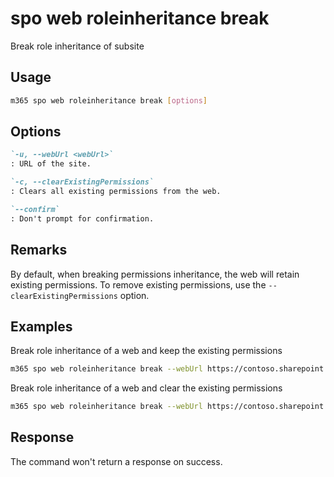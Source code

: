 
# spo web roleinheritance break

Break role inheritance of subsite

## Usage

```sh
m365 spo web roleinheritance break [options]
```

## Options

```md definition-list
`-u, --webUrl <webUrl>`
: URL of the site.

`-c, --clearExistingPermissions`
: Clears all existing permissions from the web.

`--confirm`
: Don't prompt for confirmation.
```

<Global />

## Remarks

By default, when breaking permissions inheritance, the web will retain existing permissions. To remove existing permissions, use the `--clearExistingPermissions` option.

## Examples

Break role inheritance of a web and keep the existing permissions

```sh
m365 spo web roleinheritance break --webUrl https://contoso.sharepoint.com/sites/project-x
```

Break role inheritance of a web and clear the existing permissions

```sh
m365 spo web roleinheritance break --webUrl https://contoso.sharepoint.com/sites/project-x --clearExistingPermissions
```

## Response

The command won't return a response on success.

